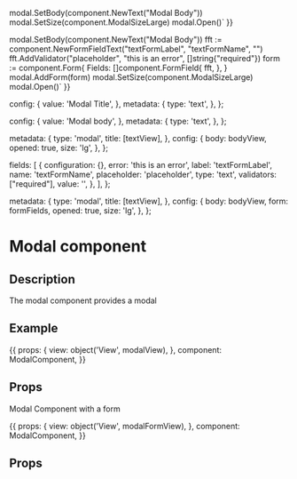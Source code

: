 
  modal.SetBody(component.NewText("Modal Body"))
  modal.SetSize(component.ModalSizeLarge)
  modal.Open()`
}}

  modal.SetBody(component.NewText("Modal Body"))
  fft := component.NewFormFieldText("textFormLabel", "textFormName", "")
	fft.AddValidator("placeholder", "this is an error", []string{"required"})
  form := component.Form{
    Fields: []component.FormField{
      fft,
    },
  }
  modal.AddForm(form)
  modal.SetSize(component.ModalSizeLarge)
  modal.Open()`
}}

  config: {
    value: 'Modal Title',
  },
  metadata: {
    type: 'text',
  },
};

  config: {
    value: 'Modal body',
  },
  metadata: {
    type: 'text',
  },
};

  metadata: {
    type: 'modal',
    title: [textView],
  },
  config: {
    body: bodyView,
    opened: true,
    size: 'lg',
  },
};

  fields: [
    {
      configuration: {},
      error: 'this is an error',
      label: 'textFormLabel',
      name: 'textFormName',
      placeholder: 'placeholder',
      type: 'text',
      validators: ["required"],
      value: '',
    },
  ],
};

  metadata: {
    type: 'modal',
    title: [textView],
  },
  config: {
    body: bodyView,
    form: formFields,
    opened: true,
    size: 'lg',
  },
};

<h1>Modal component</h1>
<h2>Description</h2>

<p>The modal component provides a modal</p>
<h2>Example</h2>

<Meta title="Components/Modal" component={ModalComponent} />

<Canvas withToolbar>
<Story name="Modal component" parameters={{ docs: modalDocs }} height="500px" >
  {{
    props: {
      view: object('View', modalView),
    },
    component: ModalComponent,
  }}
</Story>
</Canvas>

<h2>Props</h2>
<ArgsTable of={ModalComponent} />

<p>
Modal Component with a form
</p>

<Canvas withToolbar>
  <Story name="Modal component with form" parameters={{ docs: modalFormDocs }} height="500px" >
  {{
      props: {
        view: object('View', modalFormView),
      },
      component: ModalComponent,
  }}
  </Story>
</Canvas>

<h2>Props</h2>
<ArgsTable of={ModalComponent} />